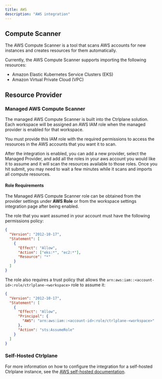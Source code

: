 ```yaml
---
title: AWS
description: "AWS integration"
---
```


## Compute Scanner

The AWS Compute Scanner is a tool that scans AWS accounts for new instances and
creates resources for them automatically.

Currently, the AWS Compute Scanner supports importing the following resources:

- Amazon Elastic Kubernetes Service Clusters (EKS)
- Amazon Virtual Private Cloud (VPC)

## Resource Provider

### Managed AWS Compute Scanner

The managed AWS Compute Scanner is built into the Ctrlplane solution. Each
workspace will be assigned an AWS IAM role when the managed provider is enabled
for that workspace.

You must provide this IAM role with the required permissions to access the
resources in the AWS accounts that you want it to scan.

After the integration is enabled, you can add a new provider, select the Managed
Provider, and add all the roles in your aws account you would like it to assume and
it will scan the resources available to those roles. Once you hit submit, you may
need to wait a few minutes while it scans and imports all compute resources.

#### Role Requirements

The Managed AWS Compute Scanner role can be obtained from the provider settings
under **AWS Role** or from the workspace settings integration page after being
enabled.

The role that you want assumed in your account must have the following permissions
policy:

```json
{
  "Version": "2012-10-17",
  "Statement": [
    {
      "Effect": "Allow",
      "Action": ["eks:*", "ec2:*"],
      "Resource": "*"
    }
  ]
}
```

The role also requires a trust policy that allows the
`arn:aws:iam::<account-id>:role/ctrlplane-<workspace>` role to assume it:

```json
{
  "Version": "2012-10-17",
  "Statement": [
    {
      "Effect": "Allow",
      "Principal": {
        "AWS": "arn:aws:iam::<account-id>:role/ctrlplane-<workspace>"
      },
      "Action": "sts:AssumeRole"
    }
  ]
}
```

### Self-Hosted Ctrlplane

For more information on how to configure the integration for a self-hosted
Ctrlplane instance, see the [AWS self-hosted documentation](/self-hosted/config/integrations/aws).
